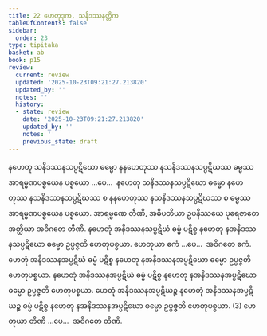 ```yaml
---
title: 22 ဟေတုဒုက, သနိဒဿနတ္တိက
tableOfContents: false
sidebar:
  order: 23
type: tipitaka
basket: ab
book: p15
review:
  current: review
  updated: '2025-10-23T09:21:27.213820'
  updated_by: ''
  notes: ''
  history:
  - state: review
    date: '2025-10-23T09:21:27.213820'
    updated_by: ''
    notes: ''
    previous_state: draft
---
```



<ReviewStatus review={frontmatter.review} showDetails={true} />

<HypothesisAnnotation frontmatter={frontmatter} />

<DynamicBreadcrumb />

<Division number="29" book="p15" e="ch" v="40" p="222">

<Paragraph number="80" book="p15">
နဟေတု သနိဒဿနသပ္ပဋိဃော ဓမ္မော နနဟေတုဿ နသနိဒဿနသပ္ပဋိဃဿ ဓမ္မဿ အာရမ္မဏပစ္စယေန ပစ္စယော …ပေ…  နဟေတု သနိဒဿနသပ္ပဋိဃော ဓမ္မော နဟေတုဿ နသနိဒဿနသပ္ပဋိဃဿ စ နနဟေတုဿ နသနိဒဿနသပ္ပဋိဃဿ စ ဓမ္မဿ အာရမ္မဏပစ္စယေန ပစ္စယော. အာရမ္မဏေ တီဏိ, အဓိပတိယာ ဥပနိဿယေ ပုရေဇာတေ အတ္ထိယာ အဝိဂတေ တီဏိ.
</Paragraph>

<Paragraph number="81" book="p15">
နဟေတုံ အနိဒဿနသပ္ပဋိဃံ ဓမ္မံ ပဋိစ္စ နဟေတု နအနိဒဿနသပ္ပဋိဃော ဓမ္မော ဥပ္ပဇ္ဇတိ ဟေတုပစ္စယာ. ဟေတုယာ ဧကံ …ပေ…  အဝိဂတေ ဧကံ.
</Paragraph>

<Paragraph number="82" book="p15">
ဟေတုံ အနိဒဿနအပ္ပဋိဃံ ဓမ္မံ ပဋိစ္စ နဟေတု နအနိဒဿနအပ္ပဋိဃော ဓမ္မော ဥပ္ပဇ္ဇတိ ဟေတုပစ္စယာ. နဟေတုံ အနိဒဿနအပ္ပဋိဃံ ဓမ္မံ ပဋိစ္စ နဟေတု နအနိဒဿနအပ္ပဋိဃော ဓမ္မော ဥပ္ပဇ္ဇတိ ဟေတုပစ္စယာ. ဟေတုံ အနိဒဿနအပ္ပဋိဃဉ္စ နဟေတုံ အနိဒဿနအပ္ပဋိဃဉ္စ ဓမ္မံ ပဋိစ္စ နဟေတု နအနိဒဿနအပ္ပဋိဃော ဓမ္မော ဥပ္ပဇ္ဇတိ ဟေတုပစ္စယာ. (3) ဟေတုယာ တီဏိ …ပေ…  အဝိဂတေ တီဏိ.
</Paragraph>
</Division>